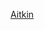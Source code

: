 {{US county navigation box
| template_name = 艾特金縣 (明尼蘇達州)
| listclass = hlist
| county        = 艾特金縣
| state         = 明尼蘇達州
| map_image     = Map of Minnesota highlighting Aitkin County.svg
| map_caption   = Map of Minnesota highlighting Aitkin County
| seat          = 艾特金

| title1 = [[城市]]
| body1  =
* [[艾特金]] 
* [[希尔城 (明尼苏达州)|希尔城]]
* [[麦格拉斯 (明尼苏达州)|麦格拉斯]]
* [[麦格雷戈 (明尼苏达州)|麦格雷戈]]
* [[帕利塞德 (明尼苏达州)|帕利塞德]]
* [[塔马拉克]]

| title2 = [[鎮區 (美國)|鎮區]]
| body2  =
* [[艾特金鎮區 (艾特金縣)|艾特金鎮區]]
* [[鮑爾布拉夫鎮區 (艾特金縣)|鮑爾布拉夫鎮區]]
* [[鮑爾薩姆鎮區 (艾特金縣)|鮑爾薩姆鎮區]]
* [[比弗鎮區 (艾特金縣)|比弗鎮區]]
* [[克拉克鎮區 (艾特金縣)|克拉克鎮區]]
* [[科尼什鎮區 (艾特金縣)|科尼什鎮區]]
* [[法姆島鎮區 (艾特金縣)|法姆島鎮區]]
* [[弗萊明鎮區 (艾特金縣)|弗萊明鎮區]]
* [[格倫鎮區 (艾特金縣)|格倫鎮區]]
* [[豪根鎮區 (艾特金縣)|豪根鎮區]]
* [[黑澤爾頓鎮區 (艾特金縣)|黑澤爾頓鎮區]]
* [[希爾萊克鎮區 (艾特金縣)|希爾萊克鎮區]]
* Idun Township
* Jevne Township
* [[金伯利鎮區 (艾特金縣)|金伯利鎮區]]
* [[萊克賽德鎮區 (艾特金縣)|萊克賽德鎮區]]
* [[利鎮區 (艾特金縣)|利鎮區]]
* [[利比鎮區 (艾特金縣)|利比鎮區]]
* [[洛根鎮區 (艾特金縣)|洛根鎮區]]
* [[麥克維爾鎮區 (艾特金縣)|麥克維爾鎮區]]
* [[馬爾莫鎮區 (艾特金縣)|馬爾莫鎮區]]
* [[麥格雷戈鎮區 (艾特金縣)|麥格雷戈鎮區]]
* [[米爾沃德鎮區 (艾特金縣)|米爾沃德鎮區]]
* [[莫里森鎮區 (艾特金縣)|莫里森鎮區]]
* [[諾德蘭鎮區 (艾特金縣)|諾德蘭鎮區]]
* [[普林尼鎮區 (艾特金縣)|普林尼鎮區]]
* [[賴斯里弗鎮區 (艾特金縣)|賴斯里弗鎮區]]
* [[薩洛鎮區 (艾特金縣)|薩洛鎮區]]
* [[西維鎮區 (艾特金縣)|西維鎮區]]
* [[沙姆羅克鎮區 (艾特金縣)|沙姆羅克鎮區]]
* [[斯波爾丁鎮區 (艾特金縣)|斯波爾丁鎮區]]
* [[斯潘塞鎮區 (艾特金縣)|斯潘塞鎮區]]
* [[特納鎮區 (艾特金縣)|特納鎮區]]
* [[弗登鎮區 (艾特金縣)|弗登鎮區]]
* [[瓦格納鎮區 (艾特金縣)|瓦格納鎮區]]
* Waukenabo Township
* Wealthwood Township
* [[懷特派恩鎮區 (艾特金縣)|懷特派恩鎮區]]
* [[威廉斯鎮區 (艾特金縣)|威廉斯鎮區]]
* [[沃克曼鎮區 (艾特金縣)|沃克曼鎮區]]

| title3 = {{le|非建制領地|Unorganized territory|}}
| body3  =
* [[戴維森 (明尼蘇達州)|戴維森]] 
* [[朱伊特 (明尼蘇達州)|朱伊特]] 
* [[東北艾特金 (明尼蘇達州)|東北艾特金]] 
* [[西北艾特金 (明尼蘇達州)|西北艾特金]]

| title4 = [[非建制地區]]
| body4  =
* Arthyde
* [[鮑爾布拉夫 (明尼蘇達州)|鮑爾布拉夫]]
* [[本尼特維爾 (明尼蘇達州)|本尼特維爾]]
* [[卡特勒 (明尼蘇達州)|卡特勒]]
* [[伊斯特萊克 (明尼蘇達州)|伊斯特萊克]]
* Giese
* [[格倫(明尼蘇達州)|格倫]] 
* [[格洛里 (明尼蘇達州)|格洛里]]
* [[哈斯曼 (明尼蘇達州)|哈斯曼]]
* [[海伊波因特 (明尼蘇達州)|海伊波因特]]
* [[雅各布森 (明尼蘇達州)|雅各布森]] 
* [[金伯利 (明尼蘇達州)|金伯利]]
* [[勞勒 (明尼蘇達州)|勞勒]]
* [[利比 (明尼蘇達州)|利比]]
* [[馬爾莫 (明尼蘇達州)|馬爾莫]]
* Minnewawa
* [[尼科爾斯 (明尼蘇達州)|尼科爾斯]]
<!--* [[普林尼 (明尼蘇達州)|普林尼]]-->
* Rabey
* [[雷德托普 (明尼蘇達州)|雷德托普]]
* [[羅納爾德 (明尼蘇達州)|羅納爾德]]
* [[羅斯堡 (明尼蘇達州)|羅斯堡]]
* [[桑迪萊克 (明尼蘇達州)|桑迪萊克]]
* Sheshebee
* [[沙夫爾萊克 (明尼蘇達州)|沙夫爾萊克]]
* [[斯瓦塔拉 (明尼蘇達州)|斯瓦塔拉]]
* [[索爾 (明尼蘇達州)|索爾]]
* Waukenabo
* Wealthwood

| title5 = [[印第安保留地]]
| body5  =
* {{le|米爾拉克斯印第安保留地|Mille Lacs Indian Reservation|米爾拉克斯}}‡

| title6 = 註
| body6  = ‡該聚居地有部分隸屬其他縣份

}}<noinclude>
[[Category:明尼蘇達州縣份導航模板|Aitkin]]
[[Category:艾特金縣 (明尼蘇達州)| ]]

</noinclude>